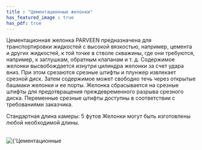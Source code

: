```yaml
---
title : "Цементационные желонки"
has_featured_image : true
has_pdf: true
---
```


Цементационная желонка PARVEEN предназначена для транспортировки жидкостей с высокой вязкостью, например, цемента и других жидкостей, к той точке в стволе скважины, где они требуются, например, к заглушкам, обратным клапанам и т. д. Содержимое желонки высвобождается изнутри цилиндра желонки за счет удара вниз. При этом срезаются срезные штифты и плунжер извлекает срезной диск. Затем содержимое может свободно течь через открытые башмаки желонки и ее порты. Желонка сбрасывается на срезные штифты для предотвращения преждевременного разрыва срезного диска. Переменные срезные штифты доступны в соответствии с требованиями заказчика.

Стандартная длина камеры: 5 футов
Желонки могут быть изготовлены любой необходимой длины.

<br />
<Image src={image} alt={'Цементационные желонки'} />